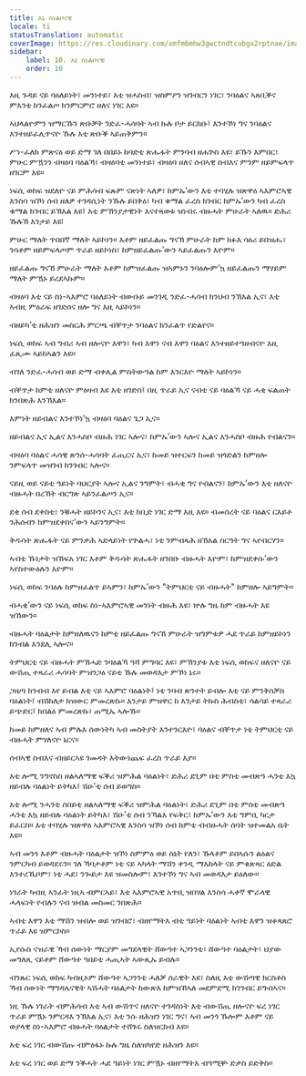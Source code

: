 ```yaml
---
title: እኔ ስነልቦናዊ
locale: ti
statusTranslation: automatic
coverImage: https://res.cloudinary.com/xmfm6mhw3gwctndtcubgx2rptnae/image/upload/v1741354419/small_cover_la_gran_rebelion_28716e29d2.webp
sidebar:
    label: 10. እኔ ስነልቦናዊ
    order: 10
---
```

እዚ ጉዳይ ናይ ባዕለይነት፣ መንነተይ፣ እቲ ዝሓስብ፣ ዝስምዖን ዝገብርን ነገር፣ ንባዕልና ኣጸቢቕና ምእንቲ ክንፈልጦ ክንምርምሮ ዘለና ነገር እዩ።

ኣህላልዮምን ዝማርኹን ጽቡቓት ንድፈ-ሓሳባት ኣብ ኩሉ ቦታ ይርከቡ፤ እንተኾነ ግና ንባዕልና እንተዘይፈሊጥናዮ ኹሉ እቲ ጽቡቕ ኣይጠቅምን።

ሥነ-ፈለክ ምጽናዕ ወይ ድማ ገለ በበይኑ ከባድቲ ጽሑፋት ምንባብ ዘሐጕስ እዩ፣ ይኹን እምበር፣ ምሁር ምዃንን ብዛዕባ ባዕልኻ፣ ብዛዕባቲ መንነተይ፣ ብዛዕባ ዘለና ሰብኣዊ ስብእና ምንም ዘይምፍላጥ ዘገርም እዩ።

ነፍሲ ወከፍ ዝደለዮ ናይ ምሕሳብ ፍጹም ናጽነት ኣለዎ፣ ከምኡ’ውን እቲ ተባሂሉ ዝጽዋዕ ኣእምሮኣዊ እንስሳ ዝኾነ ሰብ ዘለዎ ተገዳሲነት ንኹሉ ይበቅዕ፣ ካብ ቁማል ፈረስ ክገብር ከምኡ’ውን ካብ ፈረስ ቁማል ክገብር ይኽእል እዩ፤ እቲ ምኽንያታዊነት እናተጻወቱ ዝነብሩ ብዙሓት ምሁራት ኣለዉ። ድሕሪ ኹሉኸ እንታይ እዩ፧

ምሁር ማለት ጥበበኛ ማለት ኣይኮነን። እቶም ዘይፈልጡ ግናኸ ምሁራት ከም ክፉእ ሳዕሪ ይበዝሑ፣ ንሳቶም ዘይምፍላጦም ጥራይ ዘይኮነስ፣ ከምዘይፈልጡ’ውን ኣይፈልጡን እዮም።

ዘይፈልጡ ግናኸ ምሁራት ማለት እቶም ከምዝፈልጡ ዝኣምኑን ንባዕሎም’ኳ ዘይፈልጡን ማሃይም ማለት ምዃኑ ይረደኣኩም።

ብዛዕባ እቲ ናይ ስነ-ኣእምሮ ባዕለይነት ብውቡይ መንገዲ ንድፈ-ሓሳብ ክንህብ ንኽእል ኢና፣ እቲ ኣብዚ ምዕራፍ ዘገድሰና ዘሎ ግና እዚ ኣይኮነን።

ብዘይካ’ቲ ዘሕዝን መስርሕ ምርጫ ብቐጥታ ንባዕልና ክንፈልጥ የድልየና።

ነፍሲ ወከፍ ኣብ ግብሪ ኣብ ዘሎናዮ እዋን፣ ካብ እዋን ናብ እዋን ባዕልና እንተዘይተዓዘብናዮ እዚ ፈጺሙ ኣይከኣልን እዩ።

ብገለ ንድፈ-ሓሳብ ወይ ድማ ብቀሊል ምስትውዓል ከም እንርእዮ ማለት ኣይኮነን።

ብቐጥታ ከምቲ ዘለናዮ ምዕዛብ እዩ እቲ ዘገድስ፤ በዚ ጥራይ ኢና ናብቲ ናይ ባዕልኻ ናይ ሓቂ ፍልጠት ክንበጽሕ እንኽእል።

እምነት ዘይብልና እንተኾነ’ኳ ብዛዕባ ባዕልና ጌጋ ኢና።

ዘይብልና ኢና ኢልና እንሓስቦ ብዙሕ ነገር ኣሎና፣ ከምኡ’ውን ኣሎና ኢልና እንሓስቦ ብዙሕ የብልናን።

ብዛዕባ ባዕልና ሓሳዊ ጽንሰ-ሓሳባት ፈጢርና ኢና፣ ከመይ ዝተርፍን ከመይ ዝጎድልን ከምዘሎ ንምፍላጥ መዝገብ ክንገብር ኣሎና።

ናይዚ ወይ ናይቲ ዓይነት ባህርያት ኣሎና ኢልና ንግምት፣ ብሓቂ ግና የብልናን፣ ከምኡ’ውን እቲ ዘለናዮ ብዙሓት በረኸት ብርግጽ ኣይንፈልጦን ኢና።

ደቂ ሰብ ደቀስቲ፣ ንቑሓት ዘይኮንና ኢና፣ እቲ ከቢድ ነገር ድማ እዚ እዩ። ብመሰረት ናይ ባዕልና ርእይቶ ንሕሰብን ከምዝደቀስና’ውን ኣይንግምት።

ቅዱሳት ጽሑፋት ናይ ምንቃሕ ኣድላይነት የጕልሓ፣ ነቲ ንምብጻሕ ዘኽእል ስርዓት ግና ኣየብርሃን።

ኣብቲ ኹነታት ዝኸፍአ ነገር እቶም ቅዱሳት ጽሑፋት ዘንበቡ ብዙሓት እዮም፣ ከምዝደቀሱ’ውን ኣየስተውዕሉን እዮም።

ነፍሲ ወከፍ ንባዕሉ ከምዝፈልጥ ይኣምን፣ ከምኡ’ውን "ትምህርቲ ናይ ብዙሓት" ከምዘሎ ኣይግምት።

ብሓቂ’ውን ናይ ነፍሲ ወከፍ ስነ-ኣእምሮኣዊ መንነት ብዙሕ እዩ፣ ኵሉ ግዜ ከም ብዙሓት እዩ ዝኸውን።

ብዙሓት ባዕልታት ከምዘለዉናን ከምቲ ዘይፈልጡ ግናኸ ምሁራት ዝግምቱዎ ሓደ ጥራይ ከምዘይኮነን ክንብል እንደሊ ኣሎና።

ትምህርቲ ናይ ብዙሓት ምኽሓድ ንባዕልኻ ዓሻ ምግባር እዩ፣ ምኽንያቱ እቲ ነፍሲ ወከፍና ዘለናዮ ናይ ውሽጢ ተጻራሪ ሓሳባት ምዝንጋዕ ናይቲ ኹሉ መወዳእታ ምኾነ ኔሩ።

ጋዜጣ ከንብብ እየ ይብል እቲ ናይ ኣእምሮ ባዕልነት፤ ነቲ ንባብ ጽንተት ይብሎ እቲ ናይ ምንቅስቓስ ባዕልነት፤ ብሽክለታ ክዝውር ምመረጽኩ። እንታይ ምዝዋር ከ እንታይ ትኩስ ሕብስቲ፣ ሳልሳይ ተጻራሪ ይጭድር፤ ክበልዕ ምመረጽኩ፣ ጠሚኤ ኣሎኹ።

ከመይ ከምዘለና ኣብ ምሉእ ሰውነትካ ኣብ መስትያት እንተንርእዮ፣ ባዕልና ብቐጥታ ነቲ ትምህርቲ ናይ ብዙሓት ምሃለናዮ ኔርና።

ሰብኣዊ ስብእና ብዘይርኣዩ ገመዳት እትውነጨፍ ፈረስ ጥራይ እያ።

እቲ ሎሚ ንግኖስስ ዘልኣለማዊ ፍቕሪ ዝምሕል ባዕልነት፣ ድሕሪ ደጊም በቲ ምስቲ መብጽዓ ሓንቲ እኳ ዘይብሉ ባዕልነት ይትካእ፤ ሽዑ’ቲ ሰብ ይወግስ።

እቲ ሎሚ ንሓንቲ ሰበይቲ ዘልኣለማዊ ፍቕሪ ዝምሕል ባዕልነት፣ ድሕሪ ደጊም በቲ ምስቲ መብጽዓ ሓንቲ እኳ ዘይብሉ ባዕልነት ይትካእ፣ ሽዑ’ቲ ሰብ ንኻልእ የፍቅር፣ ከምኡ’ውን እቲ ግምቢ ካርታ ይፈርስ። እቲ ተባሂሉ ዝጽዋዕ ኣእምሮኣዊ እንስሳ ዝኾነ ሰብ ከምቲ ብብዙሓት ሰባት ዝተመልአ ቤት እዩ።

ኣብ መንጎ እቶም ብዙሓት ባዕልታት ዝኾነ ስምምዕ ወይ ስኒት የለን፣ ኹላቶም ይበኣሱን ልዕልና ንምርካብ ይወዳደሩን። ገለ ኻባታቶም ነቲ ናይ ኣካላት ማሽን ቀንዲ ማእከላት ናይ ምቁጽጻር ዕድል እንተረኺቦም፣ ነቲ ሓደ፣ ንጐይታ እዩ ዝመስሎም፣ እንተኾነ ግና ኣብ መወዳእታ ይዕለው።

ነገራት ካብዚ ኣንፈት ነዚኣ ብምርኣይ፣ እቲ ኣእምሮኣዊ አጥቢ ዝበሃል እንስሳ ሓቀኛ ሞራላዊ ሓላፍነት የብሉን ናብ ዝብል መስመር ንበጽሕ።

ኣብቲ እዋን እቲ ማሽን ዝብሎ ወይ ዝገብሮ፣ ብዘየማትእ ብቲ ዓይነት ባዕልነት ኣብቲ እዋን ዝቆጻጸሮ ጥራይ እዩ ዝምርኮስ።

ኢየሱስ ናዝራዊ ኻብ ሰውነት ማርያም መግደላዊት ሸውዓተ ኣጋንንቲ፣ ሸውዓተ ባዕልታት፣ ህያው መግለጺ ናይቶም ሸውዓተ ዓበይቲ ሓጢኣት ኣውጺኡ ይብሉ።

ብንጹር ነፍሲ ወከፍ ካብዚኦም ሸውዓተ ኣጋንንቲ ሓለቓ ሰራዊት እዩ፣ ስለዚ እቲ ውሽጣዊ ክርስቶስ ኻብ ሰውነት ማግዳሌናዊት ኣሽሓት ባዕልታት ከውጽእ ከምዝኸኣለ መደምደሚ ክንገብር ይግብኣና።

ነዚ ኹሉ ነገራት ብምሕሳብ እቲ ኣብ ውሽጥና ዘለናዮ ተገዳስነት እቲ ብውሽጢ ዘሎናዮ ፍረ ነገር ጥራይ ምዃኑ ንምርዳእ ንኽእል ኢና፣ እቲ ንሱ ዘሕዝን ነገር ግና፣ ኣብ መንጎ ኹሎም እቶም ናይ ወያላዊ ስነ-ኣእምሮ ብዙሓት ባዕልታት ተሸጉሩ ስለዝርከብ እዩ።

እቲ ፍረ ነገር ብውሽጡ ብምዕፋኑ ኩሉ ግዜ ስለዝካየድ ዘሕዝን እዩ።

እቲ ፍረ ነገር ወይ ድማ ንቕሓት ሓደ ዓይነት ነገር ምዃኑ ብዘየማትእ ብዓሚቝ ድቃስ ይድቅስ።

